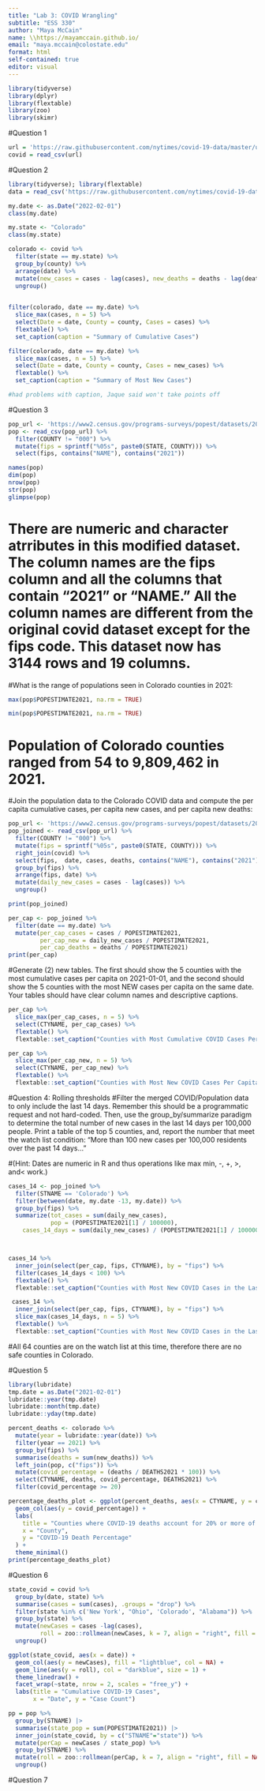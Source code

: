```yaml
---
title: "Lab 3: COVID Wrangling"
subtitle: "ESS 330"
author: "Maya McCain" 
name: \\https://mayamccain.github.io/
email: "maya.mccain@colostate.edu"
format: html
self-contained: true
editor: visual
---
```


```r
library(tidyverse)
library(dplyr)
library(flextable)
library(zoo)
library(skimr)
```

#Question 1

```r
url = 'https://raw.githubusercontent.com/nytimes/covid-19-data/master/us-counties.csv'
covid = read_csv(url)
```

#Question 2

```r
library(tidyverse); library(flextable)
data = read_csv('https://raw.githubusercontent.com/nytimes/covid-19-data/master/us-counties.csv')

my.date <- as.Date("2022-02-01")
class(my.date)

my.state <- "Colorado"
class(my.state)
```
```r

colorado <- covid %>%
  filter(state == my.state) %>%
  group_by(county) %>%
  arrange(date) %>%
  mutate(new_cases = cases - lag(cases), new_deaths = deaths - lag(deaths)) %>%
  ungroup()
  
```



```r

filter(colorado, date == my.date) %>%
  slice_max(cases, n = 5) %>%
  select(Date = date, County = county, Cases = cases) %>%
  flextable() %>%
  set_caption(caption = "Summary of Cumulative Cases")

filter(colorado, date == my.date) %>%
  slice_max(cases, n = 5) %>%
  select(Date = date, County = county, Cases = new_cases) %>%
  flextable() %>%
  set_caption(caption = "Summary of Most New Cases")

#had problems with caption, Jaque said won't take points off
```



#Question 3

```r
pop_url <- 'https://www2.census.gov/programs-surveys/popest/datasets/2020-2023/counties/totals/co-est2023-alldata.csv'
pop <- read_csv(pop_url) %>%
  filter(COUNTY != "000") %>% 
  mutate(fips = sprintf("%05s", paste0(STATE, COUNTY))) %>%  
  select(fips, contains("NAME"), contains("2021"))
```

```r
names(pop)
dim(pop)
nrow(pop)
str(pop)
glimpse(pop)
```

# There are numeric and character atrributes in this modified dataset. The column names are the fips column and all the columns that contain "2021" or "NAME." All the column names are different from the original covid dataset except for the fips code. This dataset now has 3144 rows and 19 columns. 

#What is the range of populations seen in Colorado counties in 2021:
```r
max(pop$POPESTIMATE2021, na.rm = TRUE)

min(pop$POPESTIMATE2021, na.rm = TRUE)

```
# Population of Colorado counties ranged from 54 to 9,809,462 in 2021. 


#Join the population data to the Colorado COVID data and compute the per capita cumulative cases, per capita new cases, and per capita new deaths:
```r
pop_url <- 'https://www2.census.gov/programs-surveys/popest/datasets/2020-2023/counties/totals/co-est2023-alldata.csv'
pop_joined <- read_csv(pop_url) %>%
  filter(COUNTY != "000") %>% 
  mutate(fips = sprintf("%05s", paste0(STATE, COUNTY))) %>%
  right_join(covid) %>% 
  select(fips,  date, cases, deaths, contains("NAME"), contains("2021")) %>% 
  group_by(fips) %>%
  arrange(fips, date) %>%
  mutate(daily_new_cases = cases - lag(cases)) %>%
  ungroup()

print(pop_joined)

```
```r
per_cap <- pop_joined %>% 
  filter(date == my.date) %>% 
  mutate(per_cap_cases = cases / POPESTIMATE2021,
         per_cap_new = daily_new_cases / POPESTIMATE2021,
         per_cap_deaths = deaths / POPESTIMATE2021)
print(per_cap)
```
#Generate (2) new tables. The first should show the 5 counties with the most cumulative cases per capita on 2021-01-01, and the second should show the 5 counties with the most NEW cases per capita on the same date. Your tables should have clear column names and descriptive captions.
```r
per_cap %>% 
  slice_max(per_cap_cases, n = 5) %>% 
  select(CTYNAME, per_cap_cases) %>% 
  flextable() %>% 
  flextable::set_caption("Counties with Most Cumulative COVID Cases Per Capita")
```
```r
per_cap %>% 
  slice_max(per_cap_new, n = 5) %>% 
  select(CTYNAME, per_cap_new) %>% 
  flextable() %>% 
  flextable::set_caption("Counties with Most New COVID Cases Per Capita")
```
#Question 4: Rolling thresholds
#Filter the merged COVID/Population data to only include the last 14 days. Remember this should be a programmatic request and not hard-coded. Then, use the group_by/summarize paradigm to determine the total number of new cases in the last 14 days per 100,000 people. Print a table of the top 5 counties, and, report the number that meet the watch list condition: “More than 100 new cases per 100,000 residents over the past 14 days…”

#(Hint: Dates are numeric in R and thus operations like max min, -, +, >, and< work.)
```r
cases_14 <- pop_joined %>% 
  filter(STNAME == 'Colorado') %>% 
  filter(between(date, my.date -13, my.date)) %>% 
  group_by(fips) %>% 
  summarize(tot_cases = sum(daily_new_cases),
            pop = (POPESTIMATE2021[1] / 100000),
    cases_14_days = sum(daily_new_cases) / (POPESTIMATE2021[1] / 100000)) 



cases_14 %>% 
  inner_join(select(per_cap, fips, CTYNAME), by = "fips") %>% 
  filter(cases_14_days < 100) %>% 
  flextable() %>% 
  flextable::set_caption("Counties with Most New COVID Cases in the Last 14 days per 100,000 People")

 cases_14 %>% 
  inner_join(select(per_cap, fips, CTYNAME), by = "fips") %>% 
  slice_max(cases_14_days, n = 5) %>% 
  flextable() %>% 
  flextable::set_caption("Counties with Most New COVID Cases in the Last 14 days per 100,000 People")
```
#All 64 counties are on the watch list at this time, therefore there are no safe counties in Colorado. 

#Question 5

```r
library(lubridate)
tmp.date = as.Date("2021-02-01")
lubridate::year(tmp.date)
lubridate::month(tmp.date)
lubridate::yday(tmp.date)

percent_deaths <- colorado %>% 
  mutate(year = lubridate::year(date)) %>% 
  filter(year == 2021) %>% 
  group_by(fips) %>% 
  summarise(deaths = sum(new_deaths)) %>% 
  left_join(pop, c("fips")) %>% 
  mutate(covid_percentage = (deaths / DEATHS2021 * 100)) %>% 
  select(CTYNAME, deaths, covid_percentage, DEATHS2021) %>% 
  filter(covid_percentage >= 20)

percentage_deaths_plot <- ggplot(percent_deaths, aes(x = CTYNAME, y = covid_percentage)) +
  geom_col(aes(y = covid_percentage)) +
  labs(
    title = "Counties where COVID-19 deaths account for 20% or more of total deaths",
    x = "County",
    y = "COVID-19 Death Percentage"
  ) +
  theme_minimal()
print(percentage_deaths_plot)
```

#Question 6
```r
state_covid = covid %>% 
  group_by(date, state) %>% 
  summarise(cases = sum(cases), .groups = "drop") %>% 
  filter(state %in% c('New York', "Ohio", 'Colorado', "Alabama")) %>% 
  group_by(state) %>% 
  mutate(newCases = cases -lag(cases),
         roll = zoo::rollmean(newCases, k = 7, align = "right", fill = NA)) |>
  ungroup()

ggplot(state_covid, aes(x = date)) +
  geom_col(aes(y = newCases), fill = "lightblue", col = NA) +
  geom_line(aes(y = roll), col = "darkblue", size = 1) +
  theme_linedraw() +
  facet_wrap(~state, nrow = 2, scales = "free_y") +
  labs(title = "Cumulative COVID-19 Cases",
       x = "Date", y = "Case Count")
```
```r
pp = pop %>% 
  group_by(STNAME) |>
  summarise(state_pop = sum(POPESTIMATE2021)) |>
  inner_join(state_covid, by = c("STNAME"="state")) %>% 
  mutate(perCap = newCases / state_pop) %>% 
  group_by(STNAME) %>% 
  mutate(roll = zoo::rollmean(perCap, k = 7, align = "right", fill = NA)) %>% 
  ungroup()
```

#Question 7
